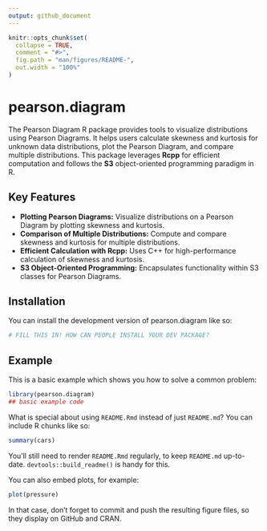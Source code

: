 ```yaml
---
output: github_document
---
```


<!-- README.md is generated from README.Rmd. Please edit that file -->

```r
knitr::opts_chunk$set(
  collapse = TRUE,
  comment = "#>",
  fig.path = "man/figures/README-",
  out.width = "100%"
)
```

# pearson.diagram

<!-- badges: start -->
<!-- badges: end -->

The Pearson Diagram R package provides tools to visualize distributions using Pearson Diagrams. It helps users calculate skewness and kurtosis for unknown data distributions, plot the Pearson Diagram, and compare multiple distributions. This package leverages **Rcpp** for efficient computation and follows the **S3** object-oriented programming paradigm in R.

## Key Features

- **Plotting Pearson Diagrams:** Visualize distributions on a Pearson Diagram by plotting skewness and kurtosis.
- **Comparison of Multiple Distributions:** Compute and compare skewness and kurtosis for multiple distributions.
- **Efficient Calculation with Rcpp:** Uses C++ for high-performance calculation of skewness and kurtosis.
- **S3 Object-Oriented Programming:** Encapsulates functionality within S3 classes for Pearson Diagrams.

## Installation

You can install the development version of pearson.diagram like so:


``` r
# FILL THIS IN! HOW CAN PEOPLE INSTALL YOUR DEV PACKAGE?
```

## Example

This is a basic example which shows you how to solve a common problem:

```r
library(pearson.diagram)
## basic example code
```

What is special about using `README.Rmd` instead of just `README.md`? You can include R chunks like so:

```r
summary(cars)
```

You'll still need to render `README.Rmd` regularly, to keep `README.md` up-to-date. `devtools::build_readme()` is handy for this.

You can also embed plots, for example:

```r
plot(pressure)
```

In that case, don't forget to commit and push the resulting figure files, so they display on GitHub and CRAN.
